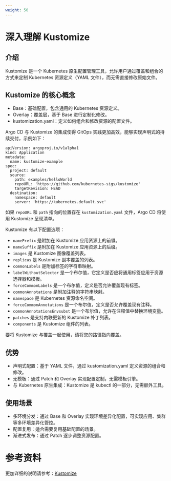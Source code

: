 ```yaml
---
weight: 50
---
```


# 深入理解 Kustomize

## 介绍

Kustomize 是一个 Kubernetes 原生配置管理工具，允许用户通过覆盖和组合的方式来定制 Kubernetes 资源定义（YAML 文件），而无需直接修改原始文件。

## Kustomize 的核心概念

- Base：基础配置，包含通用的 Kubernetes 资源定义。
- Overlay：覆盖层，基于 Base 进行定制化修改。
- kustomization.yaml：定义如何组合和修改资源的配置文件。

Argo CD 与 Kustomize 的集成使得 GitOps 实践更加高效，能够实现声明式的持续交付，示例如下：

```
apiVersion: argoproj.io/v1alpha1
kind: Application
metadata:
  name: kustomize-example
spec:
  project: default
  source:
    path: examples/helloWorld
    repoURL: 'https://github.com/kubernetes-sigs/kustomize'
    targetRevision: HEAD
  destination:
    namespace: default
    server: 'https://kubernetes.default.svc'
```

如果 `repoURL` 和 `path` 指向的位置存在 `kustomization.yaml` 文件，Argo CD 将使用 Kustomize 呈现清单。

Kustomize 有以下配置选项：

- `namePrefix` 是附加在 Kustomize 应用资源上的前缀。
- `nameSuffix` 是附加在 Kustomize 应用资源上的后缀。
- `images` 是 Kustomize 图像覆盖列表。
- `replicas` 是 Kustomize 副本覆盖的列表。
- `commonLabels` 是附加标签的字符串映射。
- `labelWithoutSelector` 是一个布尔值，它定义是否应将通用标签应用于资源选择器和模板。
- `forceCommonLabels` 是一个布尔值，定义是否允许覆盖现有标签。
- `commonAnnotations` 是附加注释的字符串映射。
- `namespace` 是 Kubernetes 资源命名空间。
- `forceCommonAnnotations` 是一个布尔值，定义是否允许覆盖现有注释。
- `commonAnnotationsEnvsubst` 是一个布尔值，允许在注释值中替换环境变量。
- `patches` 是支持内联更新的 Kustomize 补丁列表。
- `components` 是 Kustomize 组件的列表。

要将 Kustomize 与覆盖一起使用，请将您的路径指向覆盖。

## 优势

- 声明式配置：基于 YAML 文件，通过 kustomization.yaml 定义资源的组合和修改。
- 无模板：通过 Patch 和 Overlay 实现配置定制，无需模板引擎。
- 与 Kubernetes 原生集成：Kustomize 是 kubectl 的一部分，无需额外工具。

## 使用场景

- 多环境分发：通过 Base 和 Overlay 实现环境差异化配置，可实现应用、集群等多环境差异化管控。
- 配置复用：适合需要复用基础配置的场景。
- 渐进式发布：通过 Patch 逐步调整资源配置。

# 参考资料
更加详细的说明请参考：[Kustomize](https://argo-cd.readthedocs.io/en/stable/user-guide/kustomize/)
